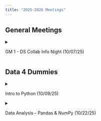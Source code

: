 ```yaml
---
title: "2025-2026 Meetings"
---
```


## General Meetings

<!--- GM #1 --->
<details>
  <summary> <p> GM 1 - DS Collab Info Night (10/07/25) </p> </summary>
  - Slides: <a href="../Files/GM_25_26/info_night.pdf" target="_blank">[info_night.pdf]</a> (Click to download) <br>
</details>


## Data 4 Dummies

<!--- Data 4 Dummies #1 --->
<details>
  <summary> <p> Intro to Python (10/09/25) </p> </summary>
  - Slides: <a href="../Files/Workshops_25_26/DUMMIES1/intro_to_python_slide.pdf" target="_blank">[Click Here]</a> (Opens in a New Tab) <br>
  - Worksheet: <a href="../Files/Workshops_25_26/DUMMIES1/Intro_to_Python_and_Data.ipynb" download="IntroToPython.ipynb" target="_blank">[IntroToPython.ipynb]</a> (Click to download) <br>
  - Answer Key: <a href="../Files/Workshops_25_26/DUMMIES1/ANSWERS_Intro_to_Python_and_Data.ipynb" download="IntroAnswers.ipynb"target="_blank">[IntroAnswers.ipynb]</a> (Click to download) <br>
</details>

<!--- Data 4 Dummies #2 --->
<details>
  <summary> <p> Data Analysis - Pandas & NumPy (10/22/25) </p> </summary>
  - Slides: <a href="../Files/Workshops_25_26/DUMMIES2/data_analysis_slide.pdf" target="_blank">[Click Here]</a> (Opens in a New Tab) <br>
  - Worksheet: <a href="../Files/Workshops_25_26/DUMMIES2/NumPyPandas.ipynb" download="DataAnalysis.ipynb" target="_blank">[DataAnalysis.ipynb]</a> (Click to download) <br>
  - Answer Key: <a href="../Files/Workshops_25_26/DUMMIES2/ANSWERSNumPyPandas.ipynb" download="AnalysisAnswers.ipynb" target="_blank">[AnalysisAnswers.ipynb]</a> (Click to download) <br>
</details>


